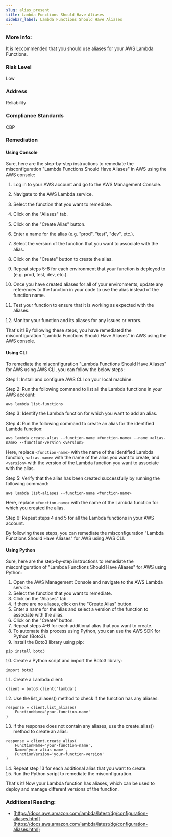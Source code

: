 ```yaml
---
slug: alias_present
title: Lambda Functions Should Have Aliases
sidebar_label: Lambda Functions Should Have Aliases
---
```


### More Info:

It is reccommended that you should use aliases for your AWS Lambda Functions.

### Risk Level

Low

### Address

Reliability

### Compliance Standards

CBP


### Remediation

#### Using Console

Sure, here are the step-by-step instructions to remediate the misconfiguration "Lambda Functions Should Have Aliases" in AWS using the AWS console:

1. Log in to your AWS account and go to the AWS Management Console.

2. Navigate to the AWS Lambda service.

3. Select the function that you want to remediate.

4. Click on the "Aliases" tab.

5. Click on the "Create Alias" button.

6. Enter a name for the alias (e.g. "prod", "test", "dev", etc.).

7. Select the version of the function that you want to associate with the alias.

8. Click on the "Create" button to create the alias.

9. Repeat steps 5-8 for each environment that your function is deployed to (e.g. prod, test, dev, etc.).

10. Once you have created aliases for all of your environments, update any references to the function in your code to use the alias instead of the function name.

11. Test your function to ensure that it is working as expected with the aliases.

12. Monitor your function and its aliases for any issues or errors.

That's it! By following these steps, you have remediated the misconfiguration "Lambda Functions Should Have Aliases" in AWS using the AWS console.

#### Using CLI

To remediate the misconfiguration "Lambda Functions Should Have Aliases" for AWS using AWS CLI, you can follow the below steps:

Step 1: Install and configure AWS CLI on your local machine.

Step 2: Run the following command to list all the Lambda functions in your AWS account:

```
aws lambda list-functions
```

Step 3: Identify the Lambda function for which you want to add an alias.

Step 4: Run the following command to create an alias for the identified Lambda function:

```
aws lambda create-alias --function-name <function-name> --name <alias-name> --function-version <version>
```

Here, replace `<function-name>` with the name of the identified Lambda function, `<alias-name>` with the name of the alias you want to create, and `<version>` with the version of the Lambda function you want to associate with the alias.

Step 5: Verify that the alias has been created successfully by running the following command:

```
aws lambda list-aliases --function-name <function-name>
```

Here, replace `<function-name>` with the name of the Lambda function for which you created the alias.

Step 6: Repeat steps 4 and 5 for all the Lambda functions in your AWS account.

By following these steps, you can remediate the misconfiguration "Lambda Functions Should Have Aliases" for AWS using AWS CLI.

#### Using Python

Sure, here are the step-by-step instructions to remediate the misconfiguration of "Lambda Functions Should Have Aliases" for AWS using Python:

1. Open the AWS Management Console and navigate to the AWS Lambda service.
2. Select the function that you want to remediate.
3. Click on the "Aliases" tab.
4. If there are no aliases, click on the "Create Alias" button.
5. Enter a name for the alias and select a version of the function to associate with the alias.
6. Click on the "Create" button.
7. Repeat steps 4-6 for each additional alias that you want to create.
8. To automate this process using Python, you can use the AWS SDK for Python (Boto3).
9. Install the Boto3 library using pip:
```
pip install boto3
```
10. Create a Python script and import the Boto3 library:
```
import boto3
```
11. Create a Lambda client:
```
client = boto3.client('lambda')
```
12. Use the list_aliases() method to check if the function has any aliases:
```
response = client.list_aliases(
    FunctionName='your-function-name'
)
```
13. If the response does not contain any aliases, use the create_alias() method to create an alias:
```
response = client.create_alias(
    FunctionName='your-function-name',
    Name='your-alias-name',
    FunctionVersion='your-function-version'
)
```
14. Repeat step 13 for each additional alias that you want to create.
15. Run the Python script to remediate the misconfiguration.

That's it! Now your Lambda function has aliases, which can be used to deploy and manage different versions of the function.


### Additional Reading:

- [https://docs.aws.amazon.com/lambda/latest/dg/configuration-aliases.html](https://docs.aws.amazon.com/lambda/latest/dg/configuration-aliases.html) 

